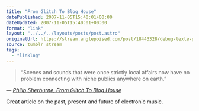 ```yaml
---
title: "From Glitch To Blog House"
datePublished: 2007-11-05T15:40:01+00:00
dateUpdated: 2007-11-05T15:40:01+00:00
format: "link"
layout: "../../../layouts/posts/post.astro"
originalUrl: https://stream.anglepoised.com/post/18443328/debug-texte-philip-sherburne-from-glitch-to
source: tumblr stream
tags:
  - "linklog"
---
```


> &ldquo;Scenes and sounds that were once strictly local affairs now have no problem connecting with niche publics anywhere on earth.&rdquo;

— <cite>[Philip Sherburne, _From Glitch To Blog House_](https://de-bug.de/mag/philip-sherburne-from-glitch-to-blog-house/)</cite>

Great article on the past, present and future of electronic music.
